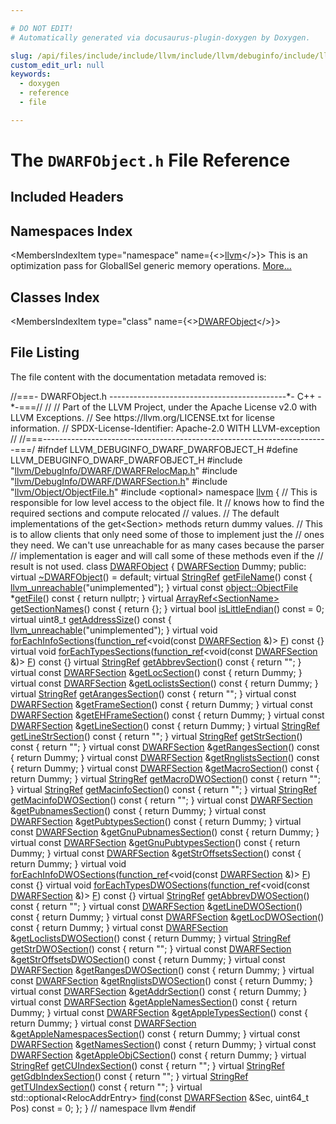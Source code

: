 ```yaml
---

# DO NOT EDIT!
# Automatically generated via docusaurus-plugin-doxygen by Doxygen.

slug: /api/files/include/include/llvm/include/llvm/debuginfo/include/llvm/debuginfo/dwarf/dwarfobject-h
custom_edit_url: null
keywords:
  - doxygen
  - reference
  - file

---
```





# The `DWARFObject.h` File Reference

<DoxygenPage pluginConfig={pluginConfig}>



## Included Headers

<IncludesList>
<IncludesListItem
  filePath="llvm/DebugInfo/DWARF/DWARFRelocMap.h"
  permalink="/docs/api/files/include/include/llvm/include/llvm/debuginfo/include/llvm/debuginfo/dwarf/dwarfrelocmap-h"
  isLocal="true" />
<IncludesListItem
  filePath="llvm/DebugInfo/DWARF/DWARFSection.h"
  permalink="/docs/api/files/include/include/llvm/include/llvm/debuginfo/include/llvm/debuginfo/dwarf/dwarfsection-h"
  isLocal="true" />
<IncludesListItem
  filePath="llvm/Object/ObjectFile.h"
  permalink="/docs/api/files/include/include/llvm/include/llvm/object/objectfile-h"
  isLocal="true" />
<IncludesListItem
  filePath="optional"
  permalink=""
  isLocal="false" />
</IncludesList>

## Namespaces Index

<MembersIndex>

<MembersIndexItem
  type="namespace"
  name={<><a href="/docs/api/namespaces/llvm">llvm</a></>}>
This is an optimization pass for GlobalISel generic memory operations. <a href="/docs/api/namespaces/llvm/#details">More...</a>
</MembersIndexItem>

</MembersIndex>

## Classes Index

<MembersIndex>

<MembersIndexItem
  type="class"
  name={<><a href="/docs/api/classes/llvm/dwarfobject">DWARFObject</a></>}>
</MembersIndexItem>

</MembersIndex>


## File Listing

The file content with the documentation metadata removed is:

<ProgramListing>

<Link id="l00001" /><CodeLine lineNumber="1"><Highlight kind="comment">//===- DWARFObject.h --------------------------------------------&#42;- C++ -&#42;-===//</Highlight><Highlight kind="normal"></Highlight></CodeLine>
<Link id="l00002" /><CodeLine lineNumber="2"><Highlight kind="normal"></Highlight><Highlight kind="comment">//</Highlight><Highlight kind="normal"></Highlight></CodeLine>
<Link id="l00003" /><CodeLine lineNumber="3"><Highlight kind="normal"></Highlight><Highlight kind="comment">// Part of the LLVM Project, under the Apache License v2.0 with LLVM Exceptions.</Highlight><Highlight kind="normal"></Highlight></CodeLine>
<Link id="l00004" /><CodeLine lineNumber="4"><Highlight kind="normal"></Highlight><Highlight kind="comment">// See https://llvm.org/LICENSE.txt for license information.</Highlight><Highlight kind="normal"></Highlight></CodeLine>
<Link id="l00005" /><CodeLine lineNumber="5"><Highlight kind="normal"></Highlight><Highlight kind="comment">// SPDX-License-Identifier: Apache-2.0 WITH LLVM-exception</Highlight><Highlight kind="normal"></Highlight></CodeLine>
<Link id="l00006" /><CodeLine lineNumber="6"><Highlight kind="normal"></Highlight><Highlight kind="comment">//</Highlight><Highlight kind="normal"></Highlight></CodeLine>
<Link id="l00007" /><CodeLine lineNumber="7"><Highlight kind="normal"></Highlight><Highlight kind="comment">//===-----------------------------------------------------------------------===/</Highlight><Highlight kind="normal"></Highlight></CodeLine>
<Link id="l00008" /><CodeLine lineNumber="8"><Highlight kind="normal"></Highlight></CodeLine>
<Link id="l00009" /><CodeLine lineNumber="9"><Highlight kind="normal"></Highlight><Highlight kind="preprocessor">#ifndef LLVM&#95;DEBUGINFO&#95;DWARF&#95;DWARFOBJECT&#95;H</Highlight><Highlight kind="normal"></Highlight></CodeLine>
<Link id="l00010" /><CodeLine lineNumber="10"><Highlight kind="normal"></Highlight><Highlight kind="preprocessor">#define LLVM&#95;DEBUGINFO&#95;DWARF&#95;DWARFOBJECT&#95;H</Highlight><Highlight kind="normal"></Highlight></CodeLine>
<Link id="l00011" /><CodeLine lineNumber="11"><Highlight kind="normal"></Highlight></CodeLine>
<Link id="l00012" /><CodeLine lineNumber="12"><Highlight kind="normal"></Highlight><Highlight kind="preprocessor">#include &quot;<a href="/docs/api/files/include/include/llvm/include/llvm/debuginfo/include/llvm/debuginfo/dwarf/dwarfrelocmap-h">llvm/DebugInfo/DWARF/DWARFRelocMap.h</a>&quot;</Highlight><Highlight kind="normal"></Highlight></CodeLine>
<Link id="l00013" /><CodeLine lineNumber="13"><Highlight kind="normal"></Highlight><Highlight kind="preprocessor">#include &quot;<a href="/docs/api/files/include/include/llvm/include/llvm/debuginfo/include/llvm/debuginfo/dwarf/dwarfsection-h">llvm/DebugInfo/DWARF/DWARFSection.h</a>&quot;</Highlight><Highlight kind="normal"></Highlight></CodeLine>
<Link id="l00014" /><CodeLine lineNumber="14"><Highlight kind="normal"></Highlight><Highlight kind="preprocessor">#include &quot;<a href="/docs/api/files/include/include/llvm/include/llvm/object/objectfile-h">llvm/Object/ObjectFile.h</a>&quot;</Highlight><Highlight kind="normal"></Highlight></CodeLine>
<Link id="l00015" /><CodeLine lineNumber="15"><Highlight kind="normal"></Highlight><Highlight kind="preprocessor">#include &lt;optional&gt;</Highlight><Highlight kind="normal"></Highlight></CodeLine>
<Link id="l00016" /><CodeLine lineNumber="16"><Highlight kind="normal"></Highlight></CodeLine>
<Link id="l00017" /><CodeLine lineNumber="17"><Highlight kind="normal"></Highlight><Highlight kind="keyword">namespace </Highlight><Highlight kind="normal"><a href="/docs/api/namespaces/llvm">llvm</a> &#123;</Highlight></CodeLine>
<Link id="l00018" /><CodeLine lineNumber="18"><Highlight kind="normal"></Highlight><Highlight kind="comment">// This is responsible for low level access to the object file. It</Highlight><Highlight kind="normal"></Highlight></CodeLine>
<Link id="l00019" /><CodeLine lineNumber="19"><Highlight kind="normal"></Highlight><Highlight kind="comment">// knows how to find the required sections and compute relocated</Highlight><Highlight kind="normal"></Highlight></CodeLine>
<Link id="l00020" /><CodeLine lineNumber="20"><Highlight kind="normal"></Highlight><Highlight kind="comment">// values.</Highlight><Highlight kind="normal"></Highlight></CodeLine>
<Link id="l00021" /><CodeLine lineNumber="21"><Highlight kind="normal"></Highlight><Highlight kind="comment">// The default implementations of the get&lt;Section&gt; methods return dummy values.</Highlight><Highlight kind="normal"></Highlight></CodeLine>
<Link id="l00022" /><CodeLine lineNumber="22"><Highlight kind="normal"></Highlight><Highlight kind="comment">// This is to allow clients that only need some of those to implement just the</Highlight><Highlight kind="normal"></Highlight></CodeLine>
<Link id="l00023" /><CodeLine lineNumber="23"><Highlight kind="normal"></Highlight><Highlight kind="comment">// ones they need. We can&#39;t use unreachable for as many cases because the parser</Highlight><Highlight kind="normal"></Highlight></CodeLine>
<Link id="l00024" /><CodeLine lineNumber="24"><Highlight kind="normal"></Highlight><Highlight kind="comment">// implementation is eager and will call some of these methods even if the</Highlight><Highlight kind="normal"></Highlight></CodeLine>
<Link id="l00025" /><CodeLine lineNumber="25"><Highlight kind="normal"></Highlight><Highlight kind="comment">// result is not used.</Highlight><Highlight kind="normal"></Highlight></CodeLine>
<Link id="l00026" /><CodeLine lineNumber="26" lineLink="/docs/api/classes/llvm/dwarfobject"><Highlight kind="normal"></Highlight><Highlight kind="keyword">class </Highlight><Highlight kind="normal"><a href="/docs/api/classes/llvm/dwarfobject">DWARFObject</a> &#123;</Highlight></CodeLine>
<Link id="l00027" /><CodeLine lineNumber="27"><Highlight kind="normal">  <a href="/docs/api/structs/llvm/dwarfsection">DWARFSection</a> Dummy;</Highlight></CodeLine>
<Link id="l00028" /><CodeLine lineNumber="28"><Highlight kind="normal"></Highlight></CodeLine>
<Link id="l00029" /><CodeLine lineNumber="29"><Highlight kind="normal"></Highlight><Highlight kind="keyword">public</Highlight><Highlight kind="normal">:</Highlight></CodeLine>
<Link id="l00030" /><CodeLine lineNumber="30" lineLink="/docs/api/classes/llvm/dwarfobject/#a22d96dbc0576686cb4fbc22f1822fbb9"><Highlight kind="normal">  </Highlight><Highlight kind="keyword">virtual</Highlight><Highlight kind="normal"> <a href="/docs/api/classes/llvm/dwarfobject/#a22d96dbc0576686cb4fbc22f1822fbb9">~DWARFObject</a>() = </Highlight><Highlight kind="keywordflow">default</Highlight><Highlight kind="normal">;</Highlight></CodeLine>
<Link id="l00031" /><CodeLine lineNumber="31" lineLink="/docs/api/classes/llvm/dwarfobject/#a15d7005fd6f90e6e9415f68094b43542"><Highlight kind="normal">  </Highlight><Highlight kind="keyword">virtual</Highlight><Highlight kind="normal"> <a href="/docs/api/classes/llvm/stringref">StringRef</a> <a href="/docs/api/classes/llvm/dwarfobject/#a15d7005fd6f90e6e9415f68094b43542">getFileName</a>()</Highlight><Highlight kind="keyword"> const </Highlight><Highlight kind="normal">&#123; <a href="/docs/api/files/include/include/llvm/include/llvm/support/errorhandling-h/#ace243f5c25697a1107cce46626b3dc94">llvm&#95;unreachable</a>(</Highlight><Highlight kind="stringliteral">&quot;unimplemented&quot;</Highlight><Highlight kind="normal">); &#125;</Highlight></CodeLine>
<Link id="l00032" /><CodeLine lineNumber="32" lineLink="/docs/api/classes/llvm/dwarfobject/#afa4d2332712570f07479fccee61f767e"><Highlight kind="normal">  </Highlight><Highlight kind="keyword">virtual</Highlight><Highlight kind="normal"> </Highlight><Highlight kind="keyword">const</Highlight><Highlight kind="normal"> <a href="/docs/api/classes/llvm/object/objectfile">object::ObjectFile</a> &#42;<a href="/docs/api/classes/llvm/dwarfobject/#afa4d2332712570f07479fccee61f767e">getFile</a>()</Highlight><Highlight kind="keyword"> const </Highlight><Highlight kind="normal">&#123; </Highlight><Highlight kind="keywordflow">return</Highlight><Highlight kind="normal"> </Highlight><Highlight kind="keyword">nullptr</Highlight><Highlight kind="normal">; &#125;</Highlight></CodeLine>
<Link id="l00033" /><CodeLine lineNumber="33" lineLink="/docs/api/classes/llvm/dwarfobject/#a5fe2df7a6816980d149d6d31309936aa"><Highlight kind="normal">  </Highlight><Highlight kind="keyword">virtual</Highlight><Highlight kind="normal"> <a href="/docs/api/classes/llvm/arrayref">ArrayRef&lt;SectionName&gt;</a> <a href="/docs/api/classes/llvm/dwarfobject/#a5fe2df7a6816980d149d6d31309936aa">getSectionNames</a>()</Highlight><Highlight kind="keyword"> const </Highlight><Highlight kind="normal">&#123; </Highlight><Highlight kind="keywordflow">return</Highlight><Highlight kind="normal"> &#123;&#125;; &#125;</Highlight></CodeLine>
<Link id="l00034" /><CodeLine lineNumber="34" lineLink="/docs/api/classes/llvm/dwarfobject/#a0883bc300220df6b45d9c6c6feb362d7"><Highlight kind="normal">  </Highlight><Highlight kind="keyword">virtual</Highlight><Highlight kind="normal"> </Highlight><Highlight kind="keywordtype">bool</Highlight><Highlight kind="normal"> <a href="/docs/api/classes/llvm/dwarfobject/#a0883bc300220df6b45d9c6c6feb362d7">isLittleEndian</a>() </Highlight><Highlight kind="keyword">const</Highlight><Highlight kind="normal"> = 0;</Highlight></CodeLine>
<Link id="l00035" /><CodeLine lineNumber="35" lineLink="/docs/api/classes/llvm/dwarfobject/#affecf20a5e4d1351ace92b2b76f8c8b7"><Highlight kind="normal">  </Highlight><Highlight kind="keyword">virtual</Highlight><Highlight kind="normal"> uint8&#95;t <a href="/docs/api/classes/llvm/dwarfobject/#affecf20a5e4d1351ace92b2b76f8c8b7">getAddressSize</a>()</Highlight><Highlight kind="keyword"> const </Highlight><Highlight kind="normal">&#123; <a href="/docs/api/files/include/include/llvm/include/llvm/support/errorhandling-h/#ace243f5c25697a1107cce46626b3dc94">llvm&#95;unreachable</a>(</Highlight><Highlight kind="stringliteral">&quot;unimplemented&quot;</Highlight><Highlight kind="normal">); &#125;</Highlight></CodeLine>
<Link id="l00036" /><CodeLine lineNumber="36"><Highlight kind="normal">  </Highlight><Highlight kind="keyword">virtual</Highlight><Highlight kind="normal"> </Highlight><Highlight kind="keywordtype">void</Highlight><Highlight kind="normal"></Highlight></CodeLine>
<Link id="l00037" /><CodeLine lineNumber="37" lineLink="/docs/api/classes/llvm/dwarfobject/#a77a07541d39f2bbd17b86af2fad3d94d"><Highlight kind="normal">  <a href="/docs/api/classes/llvm/dwarfobject/#a77a07541d39f2bbd17b86af2fad3d94d">forEachInfoSections</a>(<a href="/docs/api/classes/llvm/function-ref">function&#95;ref</a>&lt;</Highlight><Highlight kind="keywordtype">void</Highlight><Highlight kind="normal">(</Highlight><Highlight kind="keyword">const</Highlight><Highlight kind="normal"> <a href="/docs/api/structs/llvm/dwarfsection">DWARFSection</a> &amp;)&gt; <a href="/docs/api/files/lib/lib/support/md5-cpp/#a96d73bbd7af15cb1fc38c3f4a3bd82e9">F</a>)</Highlight><Highlight kind="keyword"> const </Highlight><Highlight kind="normal">&#123;&#125;</Highlight></CodeLine>
<Link id="l00038" /><CodeLine lineNumber="38"><Highlight kind="normal">  </Highlight><Highlight kind="keyword">virtual</Highlight><Highlight kind="normal"> </Highlight><Highlight kind="keywordtype">void</Highlight><Highlight kind="normal"></Highlight></CodeLine>
<Link id="l00039" /><CodeLine lineNumber="39" lineLink="/docs/api/classes/llvm/dwarfobject/#aaffaa54a17cd523b80d37dd617e052bb"><Highlight kind="normal">  <a href="/docs/api/classes/llvm/dwarfobject/#aaffaa54a17cd523b80d37dd617e052bb">forEachTypesSections</a>(<a href="/docs/api/classes/llvm/function-ref">function&#95;ref</a>&lt;</Highlight><Highlight kind="keywordtype">void</Highlight><Highlight kind="normal">(</Highlight><Highlight kind="keyword">const</Highlight><Highlight kind="normal"> <a href="/docs/api/structs/llvm/dwarfsection">DWARFSection</a> &amp;)&gt; <a href="/docs/api/files/lib/lib/support/md5-cpp/#a96d73bbd7af15cb1fc38c3f4a3bd82e9">F</a>)</Highlight><Highlight kind="keyword"> const </Highlight><Highlight kind="normal">&#123;&#125;</Highlight></CodeLine>
<Link id="l00040" /><CodeLine lineNumber="40" lineLink="/docs/api/classes/llvm/dwarfobject/#a350e8d98dea492e2ca37c2c5a2ec056c"><Highlight kind="normal">  </Highlight><Highlight kind="keyword">virtual</Highlight><Highlight kind="normal"> <a href="/docs/api/classes/llvm/stringref">StringRef</a> <a href="/docs/api/classes/llvm/dwarfobject/#a350e8d98dea492e2ca37c2c5a2ec056c">getAbbrevSection</a>()</Highlight><Highlight kind="keyword"> const </Highlight><Highlight kind="normal">&#123; </Highlight><Highlight kind="keywordflow">return</Highlight><Highlight kind="normal"> </Highlight><Highlight kind="stringliteral">&quot;&quot;</Highlight><Highlight kind="normal">; &#125;</Highlight></CodeLine>
<Link id="l00041" /><CodeLine lineNumber="41" lineLink="/docs/api/classes/llvm/dwarfobject/#ace84237f5d179253e3d0a958738f3dd9"><Highlight kind="normal">  </Highlight><Highlight kind="keyword">virtual</Highlight><Highlight kind="normal"> </Highlight><Highlight kind="keyword">const</Highlight><Highlight kind="normal"> <a href="/docs/api/structs/llvm/dwarfsection">DWARFSection</a> &amp;<a href="/docs/api/classes/llvm/dwarfobject/#ace84237f5d179253e3d0a958738f3dd9">getLocSection</a>()</Highlight><Highlight kind="keyword"> const </Highlight><Highlight kind="normal">&#123; </Highlight><Highlight kind="keywordflow">return</Highlight><Highlight kind="normal"> Dummy; &#125;</Highlight></CodeLine>
<Link id="l00042" /><CodeLine lineNumber="42" lineLink="/docs/api/classes/llvm/dwarfobject/#a270da82232b7779496db3b1b6166e348"><Highlight kind="normal">  </Highlight><Highlight kind="keyword">virtual</Highlight><Highlight kind="normal"> </Highlight><Highlight kind="keyword">const</Highlight><Highlight kind="normal"> <a href="/docs/api/structs/llvm/dwarfsection">DWARFSection</a> &amp;<a href="/docs/api/classes/llvm/dwarfobject/#a270da82232b7779496db3b1b6166e348">getLoclistsSection</a>()</Highlight><Highlight kind="keyword"> const </Highlight><Highlight kind="normal">&#123; </Highlight><Highlight kind="keywordflow">return</Highlight><Highlight kind="normal"> Dummy; &#125;</Highlight></CodeLine>
<Link id="l00043" /><CodeLine lineNumber="43" lineLink="/docs/api/classes/llvm/dwarfobject/#afee257479a32521e9a8c72609226214f"><Highlight kind="normal">  </Highlight><Highlight kind="keyword">virtual</Highlight><Highlight kind="normal"> <a href="/docs/api/classes/llvm/stringref">StringRef</a> <a href="/docs/api/classes/llvm/dwarfobject/#afee257479a32521e9a8c72609226214f">getArangesSection</a>()</Highlight><Highlight kind="keyword"> const </Highlight><Highlight kind="normal">&#123; </Highlight><Highlight kind="keywordflow">return</Highlight><Highlight kind="normal"> </Highlight><Highlight kind="stringliteral">&quot;&quot;</Highlight><Highlight kind="normal">; &#125;</Highlight></CodeLine>
<Link id="l00044" /><CodeLine lineNumber="44" lineLink="/docs/api/classes/llvm/dwarfobject/#a28c711b52cb292791c9da24c5144dc79"><Highlight kind="normal">  </Highlight><Highlight kind="keyword">virtual</Highlight><Highlight kind="normal"> </Highlight><Highlight kind="keyword">const</Highlight><Highlight kind="normal"> <a href="/docs/api/structs/llvm/dwarfsection">DWARFSection</a> &amp;<a href="/docs/api/classes/llvm/dwarfobject/#a28c711b52cb292791c9da24c5144dc79">getFrameSection</a>()</Highlight><Highlight kind="keyword"> const </Highlight><Highlight kind="normal">&#123; </Highlight><Highlight kind="keywordflow">return</Highlight><Highlight kind="normal"> Dummy; &#125;</Highlight></CodeLine>
<Link id="l00045" /><CodeLine lineNumber="45" lineLink="/docs/api/classes/llvm/dwarfobject/#a9a2b8ce873c8b5fac831e1eaba78913f"><Highlight kind="normal">  </Highlight><Highlight kind="keyword">virtual</Highlight><Highlight kind="normal"> </Highlight><Highlight kind="keyword">const</Highlight><Highlight kind="normal"> <a href="/docs/api/structs/llvm/dwarfsection">DWARFSection</a> &amp;<a href="/docs/api/classes/llvm/dwarfobject/#a9a2b8ce873c8b5fac831e1eaba78913f">getEHFrameSection</a>()</Highlight><Highlight kind="keyword"> const </Highlight><Highlight kind="normal">&#123; </Highlight><Highlight kind="keywordflow">return</Highlight><Highlight kind="normal"> Dummy; &#125;</Highlight></CodeLine>
<Link id="l00046" /><CodeLine lineNumber="46" lineLink="/docs/api/classes/llvm/dwarfobject/#ad63fd4f7df17fac8d641417b976828a2"><Highlight kind="normal">  </Highlight><Highlight kind="keyword">virtual</Highlight><Highlight kind="normal"> </Highlight><Highlight kind="keyword">const</Highlight><Highlight kind="normal"> <a href="/docs/api/structs/llvm/dwarfsection">DWARFSection</a> &amp;<a href="/docs/api/classes/llvm/dwarfobject/#ad63fd4f7df17fac8d641417b976828a2">getLineSection</a>()</Highlight><Highlight kind="keyword"> const </Highlight><Highlight kind="normal">&#123; </Highlight><Highlight kind="keywordflow">return</Highlight><Highlight kind="normal"> Dummy; &#125;</Highlight></CodeLine>
<Link id="l00047" /><CodeLine lineNumber="47" lineLink="/docs/api/classes/llvm/dwarfobject/#a1f37129d384513f170beffe050929ede"><Highlight kind="normal">  </Highlight><Highlight kind="keyword">virtual</Highlight><Highlight kind="normal"> <a href="/docs/api/classes/llvm/stringref">StringRef</a> <a href="/docs/api/classes/llvm/dwarfobject/#a1f37129d384513f170beffe050929ede">getLineStrSection</a>()</Highlight><Highlight kind="keyword"> const </Highlight><Highlight kind="normal">&#123; </Highlight><Highlight kind="keywordflow">return</Highlight><Highlight kind="normal"> </Highlight><Highlight kind="stringliteral">&quot;&quot;</Highlight><Highlight kind="normal">; &#125;</Highlight></CodeLine>
<Link id="l00048" /><CodeLine lineNumber="48" lineLink="/docs/api/classes/llvm/dwarfobject/#afa1fd4842364f0c95e87d1968a4885fb"><Highlight kind="normal">  </Highlight><Highlight kind="keyword">virtual</Highlight><Highlight kind="normal"> <a href="/docs/api/classes/llvm/stringref">StringRef</a> <a href="/docs/api/classes/llvm/dwarfobject/#afa1fd4842364f0c95e87d1968a4885fb">getStrSection</a>()</Highlight><Highlight kind="keyword"> const </Highlight><Highlight kind="normal">&#123; </Highlight><Highlight kind="keywordflow">return</Highlight><Highlight kind="normal"> </Highlight><Highlight kind="stringliteral">&quot;&quot;</Highlight><Highlight kind="normal">; &#125;</Highlight></CodeLine>
<Link id="l00049" /><CodeLine lineNumber="49" lineLink="/docs/api/classes/llvm/dwarfobject/#a8ae276472a25fb73bf2311ec05d9ab77"><Highlight kind="normal">  </Highlight><Highlight kind="keyword">virtual</Highlight><Highlight kind="normal"> </Highlight><Highlight kind="keyword">const</Highlight><Highlight kind="normal"> <a href="/docs/api/structs/llvm/dwarfsection">DWARFSection</a> &amp;<a href="/docs/api/classes/llvm/dwarfobject/#a8ae276472a25fb73bf2311ec05d9ab77">getRangesSection</a>()</Highlight><Highlight kind="keyword"> const </Highlight><Highlight kind="normal">&#123; </Highlight><Highlight kind="keywordflow">return</Highlight><Highlight kind="normal"> Dummy; &#125;</Highlight></CodeLine>
<Link id="l00050" /><CodeLine lineNumber="50" lineLink="/docs/api/classes/llvm/dwarfobject/#ae4e797f7f94c8068ec8110b96d682aaf"><Highlight kind="normal">  </Highlight><Highlight kind="keyword">virtual</Highlight><Highlight kind="normal"> </Highlight><Highlight kind="keyword">const</Highlight><Highlight kind="normal"> <a href="/docs/api/structs/llvm/dwarfsection">DWARFSection</a> &amp;<a href="/docs/api/classes/llvm/dwarfobject/#ae4e797f7f94c8068ec8110b96d682aaf">getRnglistsSection</a>()</Highlight><Highlight kind="keyword"> const </Highlight><Highlight kind="normal">&#123; </Highlight><Highlight kind="keywordflow">return</Highlight><Highlight kind="normal"> Dummy; &#125;</Highlight></CodeLine>
<Link id="l00051" /><CodeLine lineNumber="51" lineLink="/docs/api/classes/llvm/dwarfobject/#aeb953e8ed5db663fc9332b0707d300b7"><Highlight kind="normal">  </Highlight><Highlight kind="keyword">virtual</Highlight><Highlight kind="normal"> </Highlight><Highlight kind="keyword">const</Highlight><Highlight kind="normal"> <a href="/docs/api/structs/llvm/dwarfsection">DWARFSection</a> &amp;<a href="/docs/api/classes/llvm/dwarfobject/#aeb953e8ed5db663fc9332b0707d300b7">getMacroSection</a>()</Highlight><Highlight kind="keyword"> const </Highlight><Highlight kind="normal">&#123; </Highlight><Highlight kind="keywordflow">return</Highlight><Highlight kind="normal"> Dummy; &#125;</Highlight></CodeLine>
<Link id="l00052" /><CodeLine lineNumber="52" lineLink="/docs/api/classes/llvm/dwarfobject/#a4b2886e6359d77cea8e589ee8288faab"><Highlight kind="normal">  </Highlight><Highlight kind="keyword">virtual</Highlight><Highlight kind="normal"> <a href="/docs/api/classes/llvm/stringref">StringRef</a> <a href="/docs/api/classes/llvm/dwarfobject/#a4b2886e6359d77cea8e589ee8288faab">getMacroDWOSection</a>()</Highlight><Highlight kind="keyword"> const </Highlight><Highlight kind="normal">&#123; </Highlight><Highlight kind="keywordflow">return</Highlight><Highlight kind="normal"> </Highlight><Highlight kind="stringliteral">&quot;&quot;</Highlight><Highlight kind="normal">; &#125;</Highlight></CodeLine>
<Link id="l00053" /><CodeLine lineNumber="53" lineLink="/docs/api/classes/llvm/dwarfobject/#ab6071cc5f811e8efa06c31939272cc62"><Highlight kind="normal">  </Highlight><Highlight kind="keyword">virtual</Highlight><Highlight kind="normal"> <a href="/docs/api/classes/llvm/stringref">StringRef</a> <a href="/docs/api/classes/llvm/dwarfobject/#ab6071cc5f811e8efa06c31939272cc62">getMacinfoSection</a>()</Highlight><Highlight kind="keyword"> const </Highlight><Highlight kind="normal">&#123; </Highlight><Highlight kind="keywordflow">return</Highlight><Highlight kind="normal"> </Highlight><Highlight kind="stringliteral">&quot;&quot;</Highlight><Highlight kind="normal">; &#125;</Highlight></CodeLine>
<Link id="l00054" /><CodeLine lineNumber="54" lineLink="/docs/api/classes/llvm/dwarfobject/#a7dea38050f9d0be98bf1fb711cfd7ede"><Highlight kind="normal">  </Highlight><Highlight kind="keyword">virtual</Highlight><Highlight kind="normal"> <a href="/docs/api/classes/llvm/stringref">StringRef</a> <a href="/docs/api/classes/llvm/dwarfobject/#a7dea38050f9d0be98bf1fb711cfd7ede">getMacinfoDWOSection</a>()</Highlight><Highlight kind="keyword"> const </Highlight><Highlight kind="normal">&#123; </Highlight><Highlight kind="keywordflow">return</Highlight><Highlight kind="normal"> </Highlight><Highlight kind="stringliteral">&quot;&quot;</Highlight><Highlight kind="normal">; &#125;</Highlight></CodeLine>
<Link id="l00055" /><CodeLine lineNumber="55" lineLink="/docs/api/classes/llvm/dwarfobject/#abb6d0833626bc28f3dcc769738fa10e2"><Highlight kind="normal">  </Highlight><Highlight kind="keyword">virtual</Highlight><Highlight kind="normal"> </Highlight><Highlight kind="keyword">const</Highlight><Highlight kind="normal"> <a href="/docs/api/structs/llvm/dwarfsection">DWARFSection</a> &amp;<a href="/docs/api/classes/llvm/dwarfobject/#abb6d0833626bc28f3dcc769738fa10e2">getPubnamesSection</a>()</Highlight><Highlight kind="keyword"> const </Highlight><Highlight kind="normal">&#123; </Highlight><Highlight kind="keywordflow">return</Highlight><Highlight kind="normal"> Dummy; &#125;</Highlight></CodeLine>
<Link id="l00056" /><CodeLine lineNumber="56" lineLink="/docs/api/classes/llvm/dwarfobject/#ada69df50ade15593e33a295325bd7369"><Highlight kind="normal">  </Highlight><Highlight kind="keyword">virtual</Highlight><Highlight kind="normal"> </Highlight><Highlight kind="keyword">const</Highlight><Highlight kind="normal"> <a href="/docs/api/structs/llvm/dwarfsection">DWARFSection</a> &amp;<a href="/docs/api/classes/llvm/dwarfobject/#ada69df50ade15593e33a295325bd7369">getPubtypesSection</a>()</Highlight><Highlight kind="keyword"> const </Highlight><Highlight kind="normal">&#123; </Highlight><Highlight kind="keywordflow">return</Highlight><Highlight kind="normal"> Dummy; &#125;</Highlight></CodeLine>
<Link id="l00057" /><CodeLine lineNumber="57" lineLink="/docs/api/classes/llvm/dwarfobject/#a7896e079b7702805d5bc5f80f0537cdf"><Highlight kind="normal">  </Highlight><Highlight kind="keyword">virtual</Highlight><Highlight kind="normal"> </Highlight><Highlight kind="keyword">const</Highlight><Highlight kind="normal"> <a href="/docs/api/structs/llvm/dwarfsection">DWARFSection</a> &amp;<a href="/docs/api/classes/llvm/dwarfobject/#a7896e079b7702805d5bc5f80f0537cdf">getGnuPubnamesSection</a>()</Highlight><Highlight kind="keyword"> const </Highlight><Highlight kind="normal">&#123; </Highlight><Highlight kind="keywordflow">return</Highlight><Highlight kind="normal"> Dummy; &#125;</Highlight></CodeLine>
<Link id="l00058" /><CodeLine lineNumber="58" lineLink="/docs/api/classes/llvm/dwarfobject/#adf0db0e93253a6ea506182c94d1d7210"><Highlight kind="normal">  </Highlight><Highlight kind="keyword">virtual</Highlight><Highlight kind="normal"> </Highlight><Highlight kind="keyword">const</Highlight><Highlight kind="normal"> <a href="/docs/api/structs/llvm/dwarfsection">DWARFSection</a> &amp;<a href="/docs/api/classes/llvm/dwarfobject/#adf0db0e93253a6ea506182c94d1d7210">getGnuPubtypesSection</a>()</Highlight><Highlight kind="keyword"> const </Highlight><Highlight kind="normal">&#123; </Highlight><Highlight kind="keywordflow">return</Highlight><Highlight kind="normal"> Dummy; &#125;</Highlight></CodeLine>
<Link id="l00059" /><CodeLine lineNumber="59" lineLink="/docs/api/classes/llvm/dwarfobject/#acb5051331242a21ba3a3518195e6da38"><Highlight kind="normal">  </Highlight><Highlight kind="keyword">virtual</Highlight><Highlight kind="normal"> </Highlight><Highlight kind="keyword">const</Highlight><Highlight kind="normal"> <a href="/docs/api/structs/llvm/dwarfsection">DWARFSection</a> &amp;<a href="/docs/api/classes/llvm/dwarfobject/#acb5051331242a21ba3a3518195e6da38">getStrOffsetsSection</a>()</Highlight><Highlight kind="keyword"> const </Highlight><Highlight kind="normal">&#123; </Highlight><Highlight kind="keywordflow">return</Highlight><Highlight kind="normal"> Dummy; &#125;</Highlight></CodeLine>
<Link id="l00060" /><CodeLine lineNumber="60"><Highlight kind="normal">  </Highlight><Highlight kind="keyword">virtual</Highlight><Highlight kind="normal"> </Highlight><Highlight kind="keywordtype">void</Highlight><Highlight kind="normal"></Highlight></CodeLine>
<Link id="l00061" /><CodeLine lineNumber="61" lineLink="/docs/api/classes/llvm/dwarfobject/#a733315e35580ca7f322216d7b2a405ee"><Highlight kind="normal">  <a href="/docs/api/classes/llvm/dwarfobject/#a733315e35580ca7f322216d7b2a405ee">forEachInfoDWOSections</a>(<a href="/docs/api/classes/llvm/function-ref">function&#95;ref</a>&lt;</Highlight><Highlight kind="keywordtype">void</Highlight><Highlight kind="normal">(</Highlight><Highlight kind="keyword">const</Highlight><Highlight kind="normal"> <a href="/docs/api/structs/llvm/dwarfsection">DWARFSection</a> &amp;)&gt; <a href="/docs/api/files/lib/lib/support/md5-cpp/#a96d73bbd7af15cb1fc38c3f4a3bd82e9">F</a>)</Highlight><Highlight kind="keyword"> const </Highlight><Highlight kind="normal">&#123;&#125;</Highlight></CodeLine>
<Link id="l00062" /><CodeLine lineNumber="62"><Highlight kind="normal">  </Highlight><Highlight kind="keyword">virtual</Highlight><Highlight kind="normal"> </Highlight><Highlight kind="keywordtype">void</Highlight><Highlight kind="normal"></Highlight></CodeLine>
<Link id="l00063" /><CodeLine lineNumber="63" lineLink="/docs/api/classes/llvm/dwarfobject/#ae2f8b8150a7271c4c2af079c62bc28fa"><Highlight kind="normal">  <a href="/docs/api/classes/llvm/dwarfobject/#ae2f8b8150a7271c4c2af079c62bc28fa">forEachTypesDWOSections</a>(<a href="/docs/api/classes/llvm/function-ref">function&#95;ref</a>&lt;</Highlight><Highlight kind="keywordtype">void</Highlight><Highlight kind="normal">(</Highlight><Highlight kind="keyword">const</Highlight><Highlight kind="normal"> <a href="/docs/api/structs/llvm/dwarfsection">DWARFSection</a> &amp;)&gt; <a href="/docs/api/files/lib/lib/support/md5-cpp/#a96d73bbd7af15cb1fc38c3f4a3bd82e9">F</a>)</Highlight><Highlight kind="keyword"> const </Highlight><Highlight kind="normal">&#123;&#125;</Highlight></CodeLine>
<Link id="l00064" /><CodeLine lineNumber="64" lineLink="/docs/api/classes/llvm/dwarfobject/#a25f76b12c29c25b6be56a6053fa97205"><Highlight kind="normal">  </Highlight><Highlight kind="keyword">virtual</Highlight><Highlight kind="normal"> <a href="/docs/api/classes/llvm/stringref">StringRef</a> <a href="/docs/api/classes/llvm/dwarfobject/#a25f76b12c29c25b6be56a6053fa97205">getAbbrevDWOSection</a>()</Highlight><Highlight kind="keyword"> const </Highlight><Highlight kind="normal">&#123; </Highlight><Highlight kind="keywordflow">return</Highlight><Highlight kind="normal"> </Highlight><Highlight kind="stringliteral">&quot;&quot;</Highlight><Highlight kind="normal">; &#125;</Highlight></CodeLine>
<Link id="l00065" /><CodeLine lineNumber="65" lineLink="/docs/api/classes/llvm/dwarfobject/#a3ada87f645f59ca87290420b8902e83e"><Highlight kind="normal">  </Highlight><Highlight kind="keyword">virtual</Highlight><Highlight kind="normal"> </Highlight><Highlight kind="keyword">const</Highlight><Highlight kind="normal"> <a href="/docs/api/structs/llvm/dwarfsection">DWARFSection</a> &amp;<a href="/docs/api/classes/llvm/dwarfobject/#a3ada87f645f59ca87290420b8902e83e">getLineDWOSection</a>()</Highlight><Highlight kind="keyword"> const </Highlight><Highlight kind="normal">&#123; </Highlight><Highlight kind="keywordflow">return</Highlight><Highlight kind="normal"> Dummy; &#125;</Highlight></CodeLine>
<Link id="l00066" /><CodeLine lineNumber="66" lineLink="/docs/api/classes/llvm/dwarfobject/#a862dc8758d9e2a6296919b3e43e42a0b"><Highlight kind="normal">  </Highlight><Highlight kind="keyword">virtual</Highlight><Highlight kind="normal"> </Highlight><Highlight kind="keyword">const</Highlight><Highlight kind="normal"> <a href="/docs/api/structs/llvm/dwarfsection">DWARFSection</a> &amp;<a href="/docs/api/classes/llvm/dwarfobject/#a862dc8758d9e2a6296919b3e43e42a0b">getLocDWOSection</a>()</Highlight><Highlight kind="keyword"> const </Highlight><Highlight kind="normal">&#123; </Highlight><Highlight kind="keywordflow">return</Highlight><Highlight kind="normal"> Dummy; &#125;</Highlight></CodeLine>
<Link id="l00067" /><CodeLine lineNumber="67" lineLink="/docs/api/classes/llvm/dwarfobject/#afe22081a9f42a1384d587075c8179d91"><Highlight kind="normal">  </Highlight><Highlight kind="keyword">virtual</Highlight><Highlight kind="normal"> </Highlight><Highlight kind="keyword">const</Highlight><Highlight kind="normal"> <a href="/docs/api/structs/llvm/dwarfsection">DWARFSection</a> &amp;<a href="/docs/api/classes/llvm/dwarfobject/#afe22081a9f42a1384d587075c8179d91">getLoclistsDWOSection</a>()</Highlight><Highlight kind="keyword"> const </Highlight><Highlight kind="normal">&#123; </Highlight><Highlight kind="keywordflow">return</Highlight><Highlight kind="normal"> Dummy; &#125;</Highlight></CodeLine>
<Link id="l00068" /><CodeLine lineNumber="68" lineLink="/docs/api/classes/llvm/dwarfobject/#a1caf3ec9eba3a658c9c33869801d2edc"><Highlight kind="normal">  </Highlight><Highlight kind="keyword">virtual</Highlight><Highlight kind="normal"> <a href="/docs/api/classes/llvm/stringref">StringRef</a> <a href="/docs/api/classes/llvm/dwarfobject/#a1caf3ec9eba3a658c9c33869801d2edc">getStrDWOSection</a>()</Highlight><Highlight kind="keyword"> const </Highlight><Highlight kind="normal">&#123; </Highlight><Highlight kind="keywordflow">return</Highlight><Highlight kind="normal"> </Highlight><Highlight kind="stringliteral">&quot;&quot;</Highlight><Highlight kind="normal">; &#125;</Highlight></CodeLine>
<Link id="l00069" /><CodeLine lineNumber="69" lineLink="/docs/api/classes/llvm/dwarfobject/#a4567f023a01ee1cc6f3479c6a9ec5953"><Highlight kind="normal">  </Highlight><Highlight kind="keyword">virtual</Highlight><Highlight kind="normal"> </Highlight><Highlight kind="keyword">const</Highlight><Highlight kind="normal"> <a href="/docs/api/structs/llvm/dwarfsection">DWARFSection</a> &amp;<a href="/docs/api/classes/llvm/dwarfobject/#a4567f023a01ee1cc6f3479c6a9ec5953">getStrOffsetsDWOSection</a>()</Highlight><Highlight kind="keyword"> const </Highlight><Highlight kind="normal">&#123;</Highlight></CodeLine>
<Link id="l00070" /><CodeLine lineNumber="70"><Highlight kind="normal">    </Highlight><Highlight kind="keywordflow">return</Highlight><Highlight kind="normal"> Dummy;</Highlight></CodeLine>
<Link id="l00071" /><CodeLine lineNumber="71"><Highlight kind="normal">  &#125;</Highlight></CodeLine>
<Link id="l00072" /><CodeLine lineNumber="72" lineLink="/docs/api/classes/llvm/dwarfobject/#af71e6698ce152be824e62b4a5dd8e44f"><Highlight kind="normal">  </Highlight><Highlight kind="keyword">virtual</Highlight><Highlight kind="normal"> </Highlight><Highlight kind="keyword">const</Highlight><Highlight kind="normal"> <a href="/docs/api/structs/llvm/dwarfsection">DWARFSection</a> &amp;<a href="/docs/api/classes/llvm/dwarfobject/#af71e6698ce152be824e62b4a5dd8e44f">getRangesDWOSection</a>()</Highlight><Highlight kind="keyword"> const </Highlight><Highlight kind="normal">&#123; </Highlight><Highlight kind="keywordflow">return</Highlight><Highlight kind="normal"> Dummy; &#125;</Highlight></CodeLine>
<Link id="l00073" /><CodeLine lineNumber="73" lineLink="/docs/api/classes/llvm/dwarfobject/#a9ece216c074ac9c9133a6c574ec82cd4"><Highlight kind="normal">  </Highlight><Highlight kind="keyword">virtual</Highlight><Highlight kind="normal"> </Highlight><Highlight kind="keyword">const</Highlight><Highlight kind="normal"> <a href="/docs/api/structs/llvm/dwarfsection">DWARFSection</a> &amp;<a href="/docs/api/classes/llvm/dwarfobject/#a9ece216c074ac9c9133a6c574ec82cd4">getRnglistsDWOSection</a>()</Highlight><Highlight kind="keyword"> const </Highlight><Highlight kind="normal">&#123; </Highlight><Highlight kind="keywordflow">return</Highlight><Highlight kind="normal"> Dummy; &#125;</Highlight></CodeLine>
<Link id="l00074" /><CodeLine lineNumber="74" lineLink="/docs/api/classes/llvm/dwarfobject/#a9547470e42011152c64e12f35bd221dc"><Highlight kind="normal">  </Highlight><Highlight kind="keyword">virtual</Highlight><Highlight kind="normal"> </Highlight><Highlight kind="keyword">const</Highlight><Highlight kind="normal"> <a href="/docs/api/structs/llvm/dwarfsection">DWARFSection</a> &amp;<a href="/docs/api/classes/llvm/dwarfobject/#a9547470e42011152c64e12f35bd221dc">getAddrSection</a>()</Highlight><Highlight kind="keyword"> const </Highlight><Highlight kind="normal">&#123; </Highlight><Highlight kind="keywordflow">return</Highlight><Highlight kind="normal"> Dummy; &#125;</Highlight></CodeLine>
<Link id="l00075" /><CodeLine lineNumber="75" lineLink="/docs/api/classes/llvm/dwarfobject/#a9635bb2d0bfe633129229d2208ec5073"><Highlight kind="normal">  </Highlight><Highlight kind="keyword">virtual</Highlight><Highlight kind="normal"> </Highlight><Highlight kind="keyword">const</Highlight><Highlight kind="normal"> <a href="/docs/api/structs/llvm/dwarfsection">DWARFSection</a> &amp;<a href="/docs/api/classes/llvm/dwarfobject/#a9635bb2d0bfe633129229d2208ec5073">getAppleNamesSection</a>()</Highlight><Highlight kind="keyword"> const </Highlight><Highlight kind="normal">&#123; </Highlight><Highlight kind="keywordflow">return</Highlight><Highlight kind="normal"> Dummy; &#125;</Highlight></CodeLine>
<Link id="l00076" /><CodeLine lineNumber="76" lineLink="/docs/api/classes/llvm/dwarfobject/#a744f18e3f8a53ae99e2f408ac32fd949"><Highlight kind="normal">  </Highlight><Highlight kind="keyword">virtual</Highlight><Highlight kind="normal"> </Highlight><Highlight kind="keyword">const</Highlight><Highlight kind="normal"> <a href="/docs/api/structs/llvm/dwarfsection">DWARFSection</a> &amp;<a href="/docs/api/classes/llvm/dwarfobject/#a744f18e3f8a53ae99e2f408ac32fd949">getAppleTypesSection</a>()</Highlight><Highlight kind="keyword"> const </Highlight><Highlight kind="normal">&#123; </Highlight><Highlight kind="keywordflow">return</Highlight><Highlight kind="normal"> Dummy; &#125;</Highlight></CodeLine>
<Link id="l00077" /><CodeLine lineNumber="77" lineLink="/docs/api/classes/llvm/dwarfobject/#a39089ba1b0cecc6a69b6cddfc7562c31"><Highlight kind="normal">  </Highlight><Highlight kind="keyword">virtual</Highlight><Highlight kind="normal"> </Highlight><Highlight kind="keyword">const</Highlight><Highlight kind="normal"> <a href="/docs/api/structs/llvm/dwarfsection">DWARFSection</a> &amp;<a href="/docs/api/classes/llvm/dwarfobject/#a39089ba1b0cecc6a69b6cddfc7562c31">getAppleNamespacesSection</a>()</Highlight><Highlight kind="keyword"> const </Highlight><Highlight kind="normal">&#123;</Highlight></CodeLine>
<Link id="l00078" /><CodeLine lineNumber="78"><Highlight kind="normal">    </Highlight><Highlight kind="keywordflow">return</Highlight><Highlight kind="normal"> Dummy;</Highlight></CodeLine>
<Link id="l00079" /><CodeLine lineNumber="79"><Highlight kind="normal">  &#125;</Highlight></CodeLine>
<Link id="l00080" /><CodeLine lineNumber="80" lineLink="/docs/api/classes/llvm/dwarfobject/#a35091ec9b4d81d8aec952d5e2eb6b159"><Highlight kind="normal">  </Highlight><Highlight kind="keyword">virtual</Highlight><Highlight kind="normal"> </Highlight><Highlight kind="keyword">const</Highlight><Highlight kind="normal"> <a href="/docs/api/structs/llvm/dwarfsection">DWARFSection</a> &amp;<a href="/docs/api/classes/llvm/dwarfobject/#a35091ec9b4d81d8aec952d5e2eb6b159">getNamesSection</a>()</Highlight><Highlight kind="keyword"> const </Highlight><Highlight kind="normal">&#123; </Highlight><Highlight kind="keywordflow">return</Highlight><Highlight kind="normal"> Dummy; &#125;</Highlight></CodeLine>
<Link id="l00081" /><CodeLine lineNumber="81" lineLink="/docs/api/classes/llvm/dwarfobject/#ad5ce3bbfd24c7709b4a295237ce0e4af"><Highlight kind="normal">  </Highlight><Highlight kind="keyword">virtual</Highlight><Highlight kind="normal"> </Highlight><Highlight kind="keyword">const</Highlight><Highlight kind="normal"> <a href="/docs/api/structs/llvm/dwarfsection">DWARFSection</a> &amp;<a href="/docs/api/classes/llvm/dwarfobject/#ad5ce3bbfd24c7709b4a295237ce0e4af">getAppleObjCSection</a>()</Highlight><Highlight kind="keyword"> const </Highlight><Highlight kind="normal">&#123; </Highlight><Highlight kind="keywordflow">return</Highlight><Highlight kind="normal"> Dummy; &#125;</Highlight></CodeLine>
<Link id="l00082" /><CodeLine lineNumber="82" lineLink="/docs/api/classes/llvm/dwarfobject/#ae73c38fc14786737b4a92b97da87f529"><Highlight kind="normal">  </Highlight><Highlight kind="keyword">virtual</Highlight><Highlight kind="normal"> <a href="/docs/api/classes/llvm/stringref">StringRef</a> <a href="/docs/api/classes/llvm/dwarfobject/#ae73c38fc14786737b4a92b97da87f529">getCUIndexSection</a>()</Highlight><Highlight kind="keyword"> const </Highlight><Highlight kind="normal">&#123; </Highlight><Highlight kind="keywordflow">return</Highlight><Highlight kind="normal"> </Highlight><Highlight kind="stringliteral">&quot;&quot;</Highlight><Highlight kind="normal">; &#125;</Highlight></CodeLine>
<Link id="l00083" /><CodeLine lineNumber="83" lineLink="/docs/api/classes/llvm/dwarfobject/#a16043e714d5d882083553cf42fc66dc3"><Highlight kind="normal">  </Highlight><Highlight kind="keyword">virtual</Highlight><Highlight kind="normal"> <a href="/docs/api/classes/llvm/stringref">StringRef</a> <a href="/docs/api/classes/llvm/dwarfobject/#a16043e714d5d882083553cf42fc66dc3">getGdbIndexSection</a>()</Highlight><Highlight kind="keyword"> const </Highlight><Highlight kind="normal">&#123; </Highlight><Highlight kind="keywordflow">return</Highlight><Highlight kind="normal"> </Highlight><Highlight kind="stringliteral">&quot;&quot;</Highlight><Highlight kind="normal">; &#125;</Highlight></CodeLine>
<Link id="l00084" /><CodeLine lineNumber="84" lineLink="/docs/api/classes/llvm/dwarfobject/#a909a0c477718e8b2ee3fb2eb925491cb"><Highlight kind="normal">  </Highlight><Highlight kind="keyword">virtual</Highlight><Highlight kind="normal"> <a href="/docs/api/classes/llvm/stringref">StringRef</a> <a href="/docs/api/classes/llvm/dwarfobject/#a909a0c477718e8b2ee3fb2eb925491cb">getTUIndexSection</a>()</Highlight><Highlight kind="keyword"> const </Highlight><Highlight kind="normal">&#123; </Highlight><Highlight kind="keywordflow">return</Highlight><Highlight kind="normal"> </Highlight><Highlight kind="stringliteral">&quot;&quot;</Highlight><Highlight kind="normal">; &#125;</Highlight></CodeLine>
<Link id="l00085" /><CodeLine lineNumber="85" lineLink="/docs/api/classes/llvm/dwarfobject/#aa5aa3fe76e1deb6bbe712f21a4e52494"><Highlight kind="normal">  </Highlight><Highlight kind="keyword">virtual</Highlight><Highlight kind="normal"> std::optional&lt;RelocAddrEntry&gt; <a href="/docs/api/classes/llvm/dwarfobject/#aa5aa3fe76e1deb6bbe712f21a4e52494">find</a>(</Highlight><Highlight kind="keyword">const</Highlight><Highlight kind="normal"> <a href="/docs/api/structs/llvm/dwarfsection">DWARFSection</a> &amp;Sec,</Highlight></CodeLine>
<Link id="l00086" /><CodeLine lineNumber="86"><Highlight kind="normal">                                             uint64&#95;t Pos) </Highlight><Highlight kind="keyword">const</Highlight><Highlight kind="normal"> = 0;</Highlight></CodeLine>
<Link id="l00087" /><CodeLine lineNumber="87"><Highlight kind="normal">&#125;;</Highlight></CodeLine>
<Link id="l00088" /><CodeLine lineNumber="88"><Highlight kind="normal"></Highlight></CodeLine>
<Link id="l00089" /><CodeLine lineNumber="89"><Highlight kind="normal">&#125; </Highlight><Highlight kind="comment">// namespace llvm</Highlight><Highlight kind="normal"></Highlight></CodeLine>
<Link id="l00090" /><CodeLine lineNumber="90"><Highlight kind="normal"></Highlight><Highlight kind="preprocessor">#endif</Highlight></CodeLine>

</ProgramListing>


</DoxygenPage>
